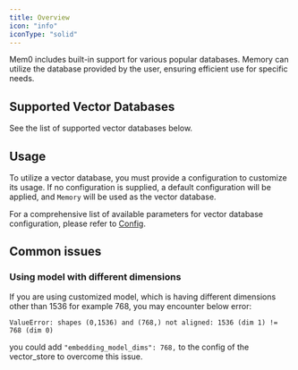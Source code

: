 ```yaml
---
title: Overview
icon: "info"
iconType: "solid"
---
```


Mem0 includes built-in support for various popular databases. Memory can utilize the database provided by the user, ensuring efficient use for specific needs.

## Supported Vector Databases

See the list of supported vector databases below.

<CardGroup cols={2}>
  <Card title="Memory" href="/components/vectordbs/dbs/memory"></Card>
  <Card title="Qdrant" href="/components/vectordbs/dbs/qdrant"></Card>
  <Card title="Redis" href="/components/vectordbs/dbs/redis"></Card>
  <Card title="Pgvector" href="/components/vectordbs/dbs/pgvector"></Card>
</CardGroup>

## Usage

To utilize a vector database, you must provide a configuration to customize its usage. If no configuration is supplied, a default configuration will be applied, and `Memory` will be used as the vector database.

For a comprehensive list of available parameters for vector database configuration, please refer to [Config](./config).

## Common issues

### Using model with different dimensions

If you are using customized model, which is having different dimensions other than 1536
for example 768, you may encounter below error:

`ValueError: shapes (0,1536) and (768,) not aligned: 1536 (dim 1) != 768 (dim 0)`

you could add `"embedding_model_dims": 768,` to the config of the vector_store to overcome this issue.

